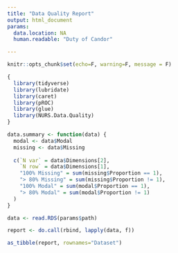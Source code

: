 ```yaml
---
title: "Data Quality Report"
output: html_document
params:
  data.location: NA 
  human.readable: "Duty of Candor"

---
```


```r
knitr::opts_chunk$set(echo=F, warning=F, message = F)
```

``` r
{
  library(tidyverse)
  library(lubridate)
  library(caret)
  library(pROC)
  library(glue)
  library(NURS.Data.Quality)
}

data.summary <- function(data) {
  modal <- data$Modal
  missing <- data$Missing
    
  c(`N var` = data$Dimensions[2],
    `N row` = data$Dimensions[1],
    "100% Missing" = sum(missing$Proportion == 1),
    "> 80% Missing" = sum(missing$Proportion != 1),
    "100% Modal" = sum(modal$Proportion == 1),
    "> 80% Modal" = sum(modal$Proportion != 1)
  )
}

data <- read.RDS(params$path)

report <- do.call(rbind, lapply(data, f)) 

as_tibble(report, rownames="Dataset")

```

